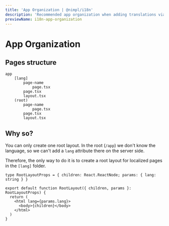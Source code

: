 ```yaml
---
title: 'App Organization | @nimpl/i18n'
description: 'Recommended app organization when adding translations via @nimpl/i18n'
previewName: i18n-app-organization
---
```


# App Organization

## Pages structure

```
app
    [lang]
        page-name
            page.tsx
        page.tsx
        layout.tsx
    (root)
        page-name
            page.tsx
        page.tsx
        layout.tsx
```

## Why so?

You can only create one root layout. In the root (`/app`) we don't know the language, so we can't add a `lang` attribute there on the server side.

Therefore, the only way to do it is to create a root layout for localized pages in the `[lang]` folder.

```tsx filename="/app/[lang]/layout.tsx"
type RootLayoutProps = { children: React.ReactNode; params: { lang: string } }

export default function RootLayout({ children, params }: RootLayoutProps) {
  return (
    <html lang={params.lang}>
      <body>{children}</body>
    </html>
  )
}
```